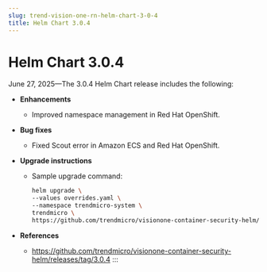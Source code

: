 ```yaml
---
slug: trend-vision-one-rn-helm-chart-3-0-4
title: Helm Chart 3.0.4
---
```

# Helm Chart 3.0.4

June 27, 2025—The 3.0.4 Helm Chart release includes the following:

- **Enhancements**

  - Improved namespace management in Red Hat OpenShift.

- **Bug fixes**

  - Fixed Scout error in Amazon ECS and Red Hat OpenShift.

- **Upgrade instructions**
  - Sample upgrade command:

    ```bash
    helm upgrade \
    --values overrides.yaml \
    --namespace trendmicro-system \
    trendmicro \
    https://github.com/trendmicro/visionone-container-security-helm/archive/3.0.4.tar.gz
    ```

- **References**

  - <https://github.com/trendmicro/visionone-container-security-helm/releases/tag/3.0.4>
:::
